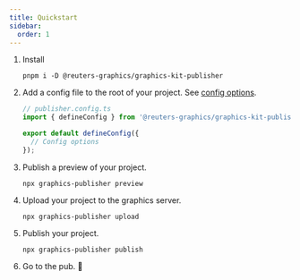 ```yaml
---
title: Quickstart
sidebar:
  order: 1
---
```



<Steps>

1. Install

   ```console
   pnpm i -D @reuters-graphics/graphics-kit-publisher
   ```

2. Add a config file to the root of your project. See [config options](/graphics-kit-publisher/config/).

   ```typescript
   // publisher.config.ts
   import { defineConfig } from '@reuters-graphics/graphics-kit-publisher';

   export default defineConfig({
     // Config options
   });
   ```

3. Publish a preview of your project.

   ```console
   npx graphics-publisher preview
   ```

4. Upload your project to the graphics server.

   ```console
   npx graphics-publisher upload
   ```

5. Publish your project.

   ```console
   npx graphics-publisher publish
   ```

6. Go to the pub. 🍺
</Steps>
